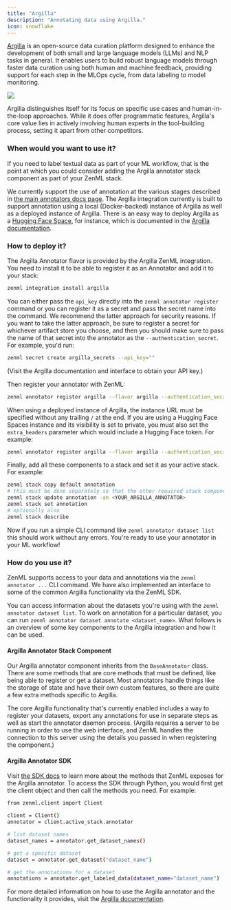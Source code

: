```yaml
---
title: "Argilla"
description: "Annotating data using Argilla."
icon: snowflake
---
```


[Argilla](https://github.com/argilla-io/argilla) is an open-source data curation platform designed to enhance the development of both small and large language models (LLMs) and NLP tasks in general. It enables users to build robust language models through faster data curation using both human and machine feedback, providing support for each step in the MLOps cycle, from data labeling to model monitoring.

<Frame caption="Argilla Annotator">
  <img src="/images/stack-components/stack-components-35.avif"/>
</Frame>

Argilla distinguishes itself for its focus on specific use cases and human-in-the-loop approaches. While it does offer programmatic features, Argilla's core value lies in actively involving human experts in the tool-building process, setting it apart from other competitors.

### When would you want to use it?

If you need to label textual data as part of your ML workflow, that is the point at which you could consider adding the Argilla annotator stack component as part of your ZenML stack.

We currently support the use of annotation at the various stages described in [the main annotators docs page](/v/0.67.0/versions/0.66.0/stack-components/annotators). The Argilla integration currently is built to support annotation using a local (Docker-backed) instance of Argilla as well as a deployed instance of Argilla. There is an easy way to deploy Argilla as a [Hugging Face Space](https://huggingface.co/docs/hub/spaces-sdks-docker-argilla), for instance, which is documented in the [Argilla documentation](https://docs.argilla.io/en/latest/getting%5Fstarted/installation/deployments/huggingface-spaces.html).

### How to deploy it?

The Argilla Annotator flavor is provided by the Argilla ZenML integration. You need to install it to be able to register it as an Annotator and add it to your stack:

```bash
zenml integration install argilla
```
You can either pass the `api_key` directly into the `zenml annotator register` command or you can register it as a secret and pass the secret name into the command. We recommend the latter approach for security reasons. If you want to take the latter approach, be sure to register a secret for whichever artifact store you choose, and then you should make sure to pass the name of that secret into the annotator as the `--authentication_secret`. For example, you'd run:

```bash
zenml secret create argilla_secrets --api_key=""
```

(Visit the Argilla documentation and interface to obtain your API key.)

Then register your annotator with ZenML:

```bash
zenml annotator register argilla --flavor argilla --authentication_secret=argilla_secrets
```

When using a deployed instance of Argilla, the instance URL must be specified without any trailing `/` at the end. If you are using a Hugging Face Spaces instance and its visibility is set to private, you must also set the `extra_headers` parameter which would include a Hugging Face token. For example:

```bash
zenml annotator register argilla --flavor argilla --authentication_secret=argilla_secrets --instance_url="https://[your-owner-name]-[your_space_name].hf.space" --extra_headers="{"Authorization": f"Bearer {}"}"
```

Finally, add all these components to a stack and set it as your active stack. For example:

```bash
zenml stack copy default annotation
# this must be done separately so that the other required stack components are first registered
zenml stack update annotation -an <YOUR_ARGILLA_ANNOTATOR>
zenml stack set annotation
# optionally also
zenml stack describe
```

Now if you run a simple CLI command like `zenml annotator dataset list` this should work without any errors. You're ready to use your annotator in your ML workflow!

### How do you use it?

ZenML supports access to your data and annotations via the `zenml annotator ...` CLI command. We have also implemented an interface to some of the common Argilla functionality via the ZenML SDK.

You can access information about the datasets you're using with the `zenml annotator dataset list`. To work on annotation for a particular dataset, you can run `zenml annotator dataset annotate <dataset_name>`. What follows is an overview of some key components to the Argilla integration and how it can be used.

#### Argilla Annotator Stack Component

Our Argilla annotator component inherits from the `BaseAnnotator` class. There are some methods that are core methods that must be defined, like being able to register or get a dataset. Most annotators handle things like the storage of state and have their own custom features, so there are quite a few extra methods specific to Argilla.

The core Argilla functionality that's currently enabled includes a way to register your datasets, export any annotations for use in separate steps as well as start the annotator daemon process. (Argilla requires a server to be running in order to use the web interface, and ZenML handles the connection to this server using the details you passed in when registering the component.)

#### Argilla Annotator SDK

Visit [the SDK docs](https://sdkdocs.zenml.io/latest/integration%5Fcode%5Fdocs/integrations-argilla/) to learn more about the methods that ZenML exposes for the Argilla annotator. To access the SDK through Python, you would first get the client object and then call the methods you need. For example:

```bash
from zenml.client import Client

client = Client()
annotator = client.active_stack.annotator

# list dataset names
dataset_names = annotator.get_dataset_names()

# get a specific dataset
dataset = annotator.get_dataset("dataset_name")

# get the annotations for a dataset
annotations = annotator.get_labeled_data(dataset_name="dataset_name")
```

For more detailed information on how to use the Argilla annotator and the functionality it provides, visit the [Argilla documentation](https://docs.argilla.io/en/latest/).

